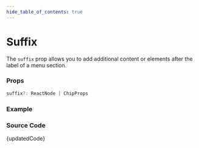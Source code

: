 ```yaml
---
hide_table_of_contents: true
---
```



# Suffix


The `suffix` prop allows you to add additional content or elements after the label of a menu section.

### Props

```ts noCopy
suffix?: ReactNode | ChipProps
```

### Example

<BrowserWindow url='/vertical-menu/menu-section/suffix'>
  <Provider>
    <Suffix />
  </Provider>
</BrowserWindow>

### Source Code

<TsToJsCodeSnippet>{updatedCode}</TsToJsCodeSnippet>
